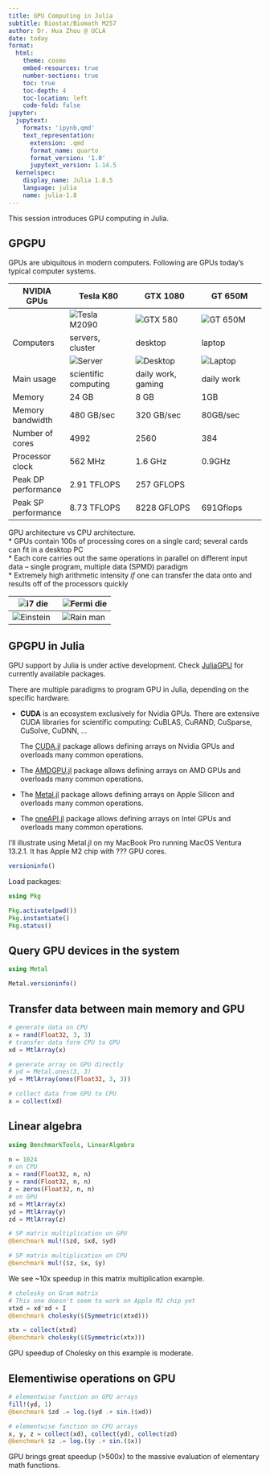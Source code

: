 ```yaml
---
title: GPU Computing in Julia
subtitle: Biostat/Biomath M257
author: Dr. Hua Zhou @ UCLA
date: today
format:
  html:
    theme: cosmo
    embed-resources: true
    number-sections: true
    toc: true
    toc-depth: 4
    toc-location: left
    code-fold: false
jupyter:
  jupytext:
    formats: 'ipynb,qmd'
    text_representation:
      extension: .qmd
      format_name: quarto
      format_version: '1.0'
      jupytext_version: 1.14.5
  kernelspec:
    display_name: Julia 1.8.5
    language: julia
    name: julia-1.8
---
```


This session introduces GPU computing in Julia.

## GPGPU

GPUs are ubiquitous in modern computers. Following are GPUs today's typical computer systems.

| NVIDIA GPUs         | Tesla K80                            | GTX 1080                                 | GT 650M                              |
|---------------------|----------------------------------------|-----------------------------------------|--------------------------------------|
|                     | ![Tesla M2090](nvidia_k80.jpg) | ![GTX 580](nvidia_gtx1080.jpg)    | ![GT 650M](nvidia_gt650m.jpg) |
| Computers           | servers, cluster                       | desktop                                 | laptop                               |
|                     | ![Server](gpu_server.jpg)       | ![Desktop](alienware-area51.png) | ![Laptop](macpro_inside.png)  |
| Main usage          | scientific computing                   | daily work, gaming                      | daily work                           |
| Memory              | 24 GB                                    | 8 GB                                   | 1GB                                  |
| Memory bandwidth    | 480 GB/sec                              | 320 GB/sec                               | 80GB/sec                             |
| Number of cores     | 4992                                    | 2560                                     | 384                                  |
| Processor clock     | 562 MHz                                 | 1.6 GHz                                  | 0.9GHz                               |
| Peak DP performance | 2.91 TFLOPS                              | 257 GFLOPS                                        |                                      |
| Peak SP performance | 8.73 TFLOPS                            | 8228 GFLOPS                              | 691Gflops                            |

GPU architecture vs CPU architecture.  
* GPUs contain 100s of processing cores on a single card; several cards can fit in a desktop PC  
* Each core carries out the same operations in parallel on different input data -- single program, multiple data (SPMD) paradigm  
* Extremely high arithmetic intensity *if* one can transfer the data onto and results off of the processors quickly

| ![i7 die](cpu_i7_die.png) | ![Fermi die](Fermi_Die.png) |
|----------------------------------|------------------------------------|
| ![Einstein](einstein.png) | ![Rain man](rainman.png)    |

## GPGPU in Julia

GPU support by Julia is under active development. Check [JuliaGPU](https://github.com/JuliaGPU) for currently available packages. 

There are multiple paradigms to program GPU in Julia, depending on the specific hardware.

- **CUDA** is an ecosystem exclusively for Nvidia GPUs. There are extensive CUDA libraries for scientific computing: CuBLAS, CuRAND, CuSparse, CuSolve, CuDNN, ...

  The [CUDA.jl](https://github.com/JuliaGPU/CUDA.jl) package allows defining arrays on Nvidia GPUs and overloads many common operations.

- The [AMDGPU.jl](https://github.com/JuliaGPU/AMDGPU.jl) package allows defining arrays on AMD GPUs and overloads many common operations.

- The [Metal.jl](https://github.com/JuliaGPU/Metal.jl) package allows defining arrays on Apple Silicon and overloads many common operations.

- The [oneAPI.jl](https://github.com/JuliaGPU/oneAPI.jl) package allows defining arrays on Intel GPUs and overloads many common operations.

I'll illustrate using Metal.jl on my MacBook Pro running MacOS Ventura 13.2.1. It has Apple M2 chip with ??? GPU cores.

```julia
versioninfo()
```

Load packages:

```julia
using Pkg

Pkg.activate(pwd())
Pkg.instantiate()
Pkg.status()
```

## Query GPU devices in the system

```julia
using Metal

Metal.versioninfo()
```

## Transfer data between main memory and GPU

```julia
# generate data on CPU
x = rand(Float32, 3, 3)
# transfer data form CPU to GPU
xd = MtlArray(x)
```

```julia
# generate array on GPU directly
# yd = Metal.ones(3, 3)
yd = MtlArray(ones(Float32, 3, 3))
```

```julia
# collect data from GPU to CPU
x = collect(xd)
```

## Linear algebra

```julia
using BenchmarkTools, LinearAlgebra

n = 1024
# on CPU
x = rand(Float32, n, n)
y = rand(Float32, n, n)
z = zeros(Float32, n, n)
# on GPU
xd = MtlArray(x)
yd = MtlArray(y)
zd = MtlArray(z)

# SP matrix multiplication on GPU
@benchmark mul!($zd, $xd, $yd)
```

```julia
# SP matrix multiplication on CPU
@benchmark mul!($z, $x, $y)
```

We see ~10x speedup in this matrix multiplication example.

```julia
# cholesky on Gram matrix
# This one doesn't seem to work on Apple M2 chip yet
xtxd = xd'xd + I
@benchmark cholesky($(Symmetric(xtxd)))
```

```julia
xtx = collect(xtxd)
@benchmark cholesky($(Symmetric(xtx)))
```

GPU speedup of Cholesky on this example is moderate.

## Elementiwise operations on GPU

```julia
# elementwise function on GPU arrays
fill!(yd, 1)
@benchmark $zd .= log.($yd .+ sin.($xd))
```

```julia
# elementwise function on CPU arrays
x, y, z = collect(xd), collect(yd), collect(zd)
@benchmark $z .= log.($y .+ sin.($x))
```

GPU brings great speedup (>500x) to the massive evaluation of elementary math functions.
